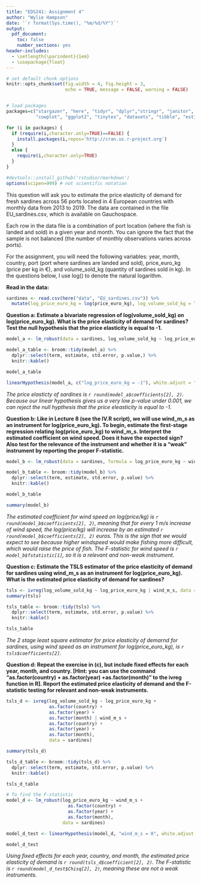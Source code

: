 ```yaml
---
title: "EDS241: Assignment 4"
author: "Wylie Hampson"
date: '`r format(Sys.time(), "%m/%d/%Y")`'
output: 
  pdf_document:
    toc: false
    number_sections: yes
header-includes:
  - \setlength{\parindent}{1em}
  - \usepackage{float}
--- 
```

  
``` r

# set default chunk options
knitr::opts_chunk$set(fig.width = 4, fig.height = 3, 
                      echo = TRUE, message = FALSE, warning = FALSE)


# load packages
packages=c("stargazer", "here", "tidyr", "dplyr","stringr", "janitor", "here", "RDocumentation", "car",
           "cowplot", "ggplot2", "tinytex", "datasets", "tibble", "estimatr", "AER")

for (i in packages) {
  if (require(i,character.only=TRUE)==FALSE) {
    install.packages(i,repos='http://cran.us.r-project.org')
  }
  else {
    require(i,character.only=TRUE)
  }
}

#devtools::install_github('rstudio/rmarkdown')
options(scipen=999) # not scientific notation


```

\noindent
This question will ask you to estimate the price elasticity of demand for fresh sardines across 56
ports located in 4 European countries with monthly data from 2013 to 2019. The data are
contained in the file EU_sardines.csv, which is available on Gauchospace.

\noindent
Each row in the data file is a combination of port location (where the fish is landed and sold) in a
given year and month. You can ignore the fact that the sample is not balanced (the number of
monthly observations varies across ports).

\noindent
For the assignment, you will need the following variables: year, month, country, port (port where
sardines are landed and sold), price_euro_kg (price per kg in €), and volume_sold_kg (quantity
of sardines sold in kg). In the questions below, I use log() to denote the natural logarithm.

\noindent
**Read in the data:**

```r
sardines <- read.csv(here("data", "EU_sardines.csv")) %>% 
  mutate(log_price_euro_kg = log(price_euro_kg), log_volume_sold_kg = log(volume_sold_kg))
```

\noindent
**Question a: Estimate a bivariate regression of log(volume_sold_kg) on log(price_euro_kg). What is the price elasticity of demand for sardines? Test the null hypothesis that the price elasticity is equal to -1.**

```r
model_a <- lm_robust(data = sardines, log_volume_sold_kg ~ log_price_euro_kg)

model_a_table <- broom::tidy(model_a) %>% 
  dplyr::select(term, estimate, std.error, p.value,) %>%
  knitr::kable()

model_a_table

linearHypothesis(model_a, c("log_price_euro_kg = -1"), white.adjust = "hc2")
```

\noindent
*The price elasticty of sardines is `r round(model_a$coefficients[2], 2)`. Because our linear hypothesis gives us a very low p-value under 0.001, we can reject the null hypthesis that the price eleasticity is equal to -1.*

\noindent
**Question b: Like in Lecture 8 (see the IV.R script), we will use wind_m_s as an instrument for log(price_euro_kg). To begin, estimate the first-stage regression relating log(price_euro_kg) to wind_m_s. Interpret the estimated coefficient on wind speed. Does it have the expected sign? Also test for the relevance of the instrument and whether it is a “weak” instrument by reporting the proper F-statistic. **

```r
model_b <- lm_robust(data = sardines, formula = log_price_euro_kg ~ wind_m_s)

model_b_table <- broom::tidy(model_b) %>% 
  dplyr::select(term, estimate, std.error, p.value) %>%
  knitr::kable()

model_b_table

summary(model_b)
```

\noindent
*The estimated coefficient for wind speed on log(price/kg) is `r round(model_b$coefficients[2], 2)`, meaning that for every 1 m/s increase of wind speed, the log(price/kg) will increase by an estimated `r round(model_b$coefficients[2], 2)` euros. This is the sign that we would expect to see because higher windspeed would make fishing more difficult, which would raise the price of fish. The F-statistic for wind speed is `r model_b$fstatistic[1]`, so it is a relevant and non-weak instrument.*

\noindent
**Question c: Estimate the TSLS estimator of the price elasticity of demand for sardines using wind_m_s as an instrument for log(price_euro_kg). What is the estimated price elasticity of demand for sardines?**

```r
tsls <- ivreg(log_volume_sold_kg ~ log_price_euro_kg | wind_m_s, data = sardines)
summary(tsls)

tsls_table <- broom::tidy(tsls) %>% 
  dplyr::select(term, estimate, std.error, p.value) %>%
  knitr::kable()

tsls_table
```

\noindent
*The 2 stage least square estimator for price elasticity of demarnd for sardines, using wind speed as an instrument for log(price_euro_kg), is `r tsls$coefficients[2]`. *

\noindent
**Question d:  Repeat the exercise in (c), but include fixed effects for each year, month, and country. [Hint: you can use the command “as.factor(country) + as.factor(year) +as.factor(month)” to the ivreg function in R]. Report the estimated price elasticity of demand and the F-statistic testing for relevant and non-weak instruments.**

```r
tsls_d <- ivreg(log_volume_sold_kg ~ log_price_euro_kg +
                as.factor(country) +
                as.factor(year) +
                as.factor(month) | wind_m_s +
                as.factor(country) +
                as.factor(year) +
                as.factor(month),
                data = sardines)

summary(tsls_d)

tsls_d_table <- broom::tidy(tsls_d) %>% 
  dplyr::select(term, estimate, std.error, p.value) %>%
  knitr::kable()

tsls_d_table

# To find the F-statistic
model_d <- lm_robust(log_price_euro_kg ~ wind_m_s +
                       as.factor(country) +
                       as.factor(year) +
                       as.factor(month), 
                     data = sardines)

model_d_test <- linearHypothesis(model_d, "wind_m_s = 0", white.adjust = "hc2")

model_d_test

```

\noindent
*Using fixed effects for each year, country, and month, the estimated price elasticity of demand is `r round(tsls_d$coefficient[2], 2)`. The F-statistic is `r round(model_d_test$Chisq[2], 2)`, meaning these are not a weak instruments.*

